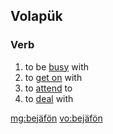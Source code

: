 ==Volapük==

===Verb===
{{infl|vo|verb}}

# to be [[busy]] with
# to [[get on]] with
# to [[attend]] to
# to [[deal]] with

[[mg:bejäfön]]
[[vo:bejäfön]]